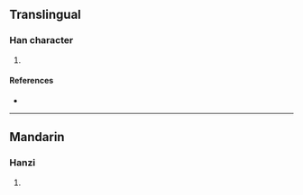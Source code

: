 {{character info/new}}
==Translingual==

===Han character===
{{Han char|rn=96|rad=玉|as=08|sn=12|four=|canj=MGHPA|ids=⿰𤣩昏}}

# {{defn|Han|sort=玉08}}

====References====
* {{Han ref|kx=0734.050|dkj=21042|dj=1146.130|hdz=21123.010|uh=7418|ud=29720}}

----

==Mandarin==

===Hanzi===
{{cmn-hanzi|pin=[[mín]] ([[min2]])|wg=min<sup>2</sup>}}

# {{defn|lang=cmn|sort=玉08}}